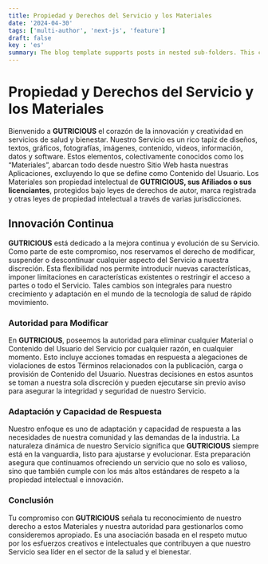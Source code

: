 ```yaml
---
title: Propiedad y Derechos del Servicio y los Materiales
date: '2024-04-30'
tags: ['multi-author', 'next-js', 'feature']
draft: false
key : 'es'
summary: The blog template supports posts in nested sub-folders. This can be used to group posts of similar content e.g. a multi-part course.
---
```


# Propiedad y Derechos del Servicio y los Materiales

Bienvenido a **GUTRICIOUS** el corazón de la innovación y creatividad en servicios de salud y bienestar. Nuestro Servicio es un rico tapiz de diseños, textos, gráficos, fotografías, imágenes, contenido, videos, información, datos y software. Estos elementos, colectivamente conocidos como los “Materiales”, abarcan todo desde nuestro Sitio Web hasta nuestras Aplicaciones, excluyendo lo que se define como Contenido del Usuario. Los Materiales son propiedad intelectual de **GUTRICIOUS, sus Afiliados o sus licenciantes**, protegidos bajo leyes de derechos de autor, marca registrada y otras leyes de propiedad intelectual a través de varias jurisdicciones.

## Innovación Continua

**GUTRICIOUS** está dedicado a la mejora continua y evolución de su Servicio. Como parte de este compromiso, nos reservamos el derecho de modificar, suspender o descontinuar cualquier aspecto del Servicio a nuestra discreción. Esta flexibilidad nos permite introducir nuevas características, imponer limitaciones en características existentes o restringir el acceso a partes o todo el Servicio. Tales cambios son integrales para nuestro crecimiento y adaptación en el mundo de la tecnología de salud de rápido movimiento.

### **Autoridad para Modificar**

En **GUTRICIOUS**, poseemos la autoridad para eliminar cualquier Material o Contenido del Usuario del Servicio por cualquier razón, en cualquier momento. Esto incluye acciones tomadas en respuesta a alegaciones de violaciones de estos Términos relacionados con la publicación, carga o provisión de Contenido del Usuario. Nuestras decisiones en estos asuntos se toman a nuestra sola discreción y pueden ejecutarse sin previo aviso para asegurar la integridad y seguridad de nuestro Servicio.

### **Adaptación y Capacidad de Respuesta**

Nuestro enfoque es uno de adaptación y capacidad de respuesta a las necesidades de nuestra comunidad y las demandas de la industria. La naturaleza dinámica de nuestro Servicio significa que **GUTRICIOUS** siempre está en la vanguardia, listo para ajustarse y evolucionar. Esta preparación asegura que continuamos ofreciendo un servicio que no solo es valioso, sino que también cumple con los más altos estándares de respeto a la propiedad intelectual e innovación.

### **Conclusión**

Tu compromiso con **GUTRICIOUS** señala tu reconocimiento de nuestro derecho a estos Materiales y nuestra autoridad para gestionarlos como consideremos apropiado. Es una asociación basada en el respeto mutuo por los esfuerzos creativos e intelectuales que contribuyen a que nuestro Servicio sea líder en el sector de la salud y el bienestar.